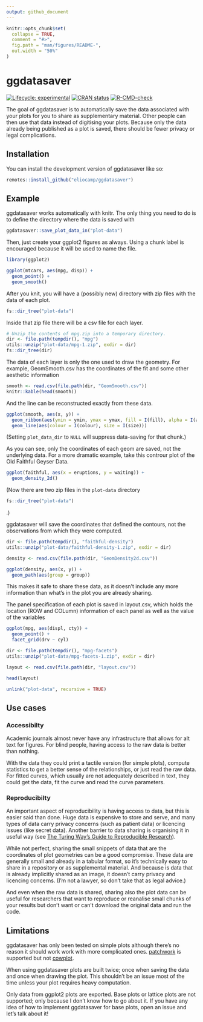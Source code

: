 ```yaml
---
output: github_document
---
```


<!-- README.md is generated from README.Rmd. Please edit that file -->

```r
knitr::opts_chunk$set(
  collapse = TRUE,
  comment = "#>",
  fig.path = "man/figures/README-",
  out.width = "50%"
)
```

# ggdatasaver

<!-- badges: start -->
[![Lifecycle: experimental](https://img.shields.io/badge/lifecycle-experimental-orange.svg)](https://lifecycle.r-lib.org/articles/stages.html#experimental)
[![CRAN status](https://www.r-pkg.org/badges/version/ggdatasaver)](https://CRAN.R-project.org/package=ggdatasaver)
[![R-CMD-check](https://github.com/eliocamp/ggdatasaver/actions/workflows/R-CMD-check.yaml/badge.svg)](https://github.com/eliocamp/ggdatasaver/actions/workflows/R-CMD-check.yaml)
<!-- badges: end -->

The goal of ggdatasaver is to automatically save the data associated with your plots for you to share as supplementary material. 
Other people can then use that data instead of digitising your plots. 
Because only the data already being published as a plot is saved, there should be fewer privacy or legal complications.

## Installation

You can install the development version of ggdatasaver like so:

``` r
remotes::install_github("eliocamp/ggdatasaver")
```

## Example

ggdatasaver works automatically with knitr. 
The only thing you need to do is to define the directory where the data is saved with

```r
ggdatasaver::save_plot_data_in("plot-data")
```

Then, just create your ggplot2 figures as always. 
Using a chunk label is encouraged because it will be used to name the file. 

```r
library(ggplot2)

ggplot(mtcars, aes(mpg, disp)) +
  geom_point() +
  geom_smooth()
```


After you knit, you will have a (possibly new) directory with zip files with the data of each plot. 

```r
fs::dir_tree("plot-data")
```

Inside that zip file there will be a csv file for each layer. 

```r
# Unzip the contents of mpg.zip into a temporary directory. 
dir <- file.path(tempdir(), "mpg")
utils::unzip("plot-data/mpg-1.zip", exdir = dir)
fs::dir_tree(dir)
```

The data of each layer is only the one used to draw the geometry. 
For example, GeomSmooth.csv has the coordinates of the fit and some other aesthetic information

```r
smooth <- read.csv(file.path(dir, "GeomSmooth.csv"))
knitr::kable(head(smooth))
```

And the line can be reconstructed exactly from these data. 

```r
ggplot(smooth, aes(x, y)) + 
  geom_ribbon(aes(ymin = ymin, ymax = ymax, fill = I(fill), alpha = I(alpha))) +
  geom_line(aes(colour = I(colour), size = I(size)))
```

(Setting `plot_data_dir` to `NULL` will suppress data-saving for that chunk.)

As you can see, only the coordinates of each geom are saved, not the underlying data. 
For a more dramatic example, take this controur plot of the Old Faithful Geyser Data.


```r
ggplot(faithful, aes(x = eruptions, y = waiting)) +
  geom_density_2d()
```

(Now there are two zip files in the `plot-data` directory
```r
fs::dir_tree("plot-data")
```
.)

ggdatasaver will save the coordinates that defined the contours, not the observations from which they were computed. 

```r
dir <- file.path(tempdir(), "faithful-density")
utils::unzip("plot-data/faithful-density-1.zip", exdir = dir)

density <- read.csv(file.path(dir, "GeomDensity2d.csv"))

ggplot(density, aes(x, y)) +
  geom_path(aes(group = group))
```

This makes it safe to share these data, as it doesn't include any more information than what's in the plot you are already sharing. 


The panel specification of each plot is saved in layout.csv, which holds the location (ROW and COLumn) information of each panel as well as the value of the variables 

```r
ggplot(mpg, aes(displ, cty)) +
  geom_point() +
  facet_grid(drv ~ cyl)
```

```r
dir <- file.path(tempdir(), "mpg-facets")
utils::unzip("plot-data/mpg-facets-1.zip", exdir = dir)

layout <- read.csv(file.path(dir, "layout.csv"))

head(layout)
```


```r
unlink("plot-data", recursive = TRUE)
```

## Use cases

### Accessibilty

Academic journals almost never have any infrastructure that allows for alt text for figures. 
For blind people, having access to the raw data is better than nothing. 

With the data they could print a tactile version (for simple plots), compute statistics to get a better sense of the relationships, or just read the raw data. 
For fitted curves, which usually are not adequately described in text, they could get the data, fit the curve and read the curve parameters. 

### Reproducibilty

An important aspect of reproducibility is having access to data, but this is easier said than done. 
Huge data is expensive to store and serve, and many types of data carry privacy concerns (such as patient data) or licencing issues (like secret data). 
Another barrier to data sharing is organising it in useful way (see [The Turing Way's Guide to Reproducible Research](https://the-turing-way.netlify.app/reproducible-research/open/open-data.html#barriers-to-data-sharing)). 

While not perfect, sharing the small snippets of data that are the coordinates of plot geometries can be a good compromise. 
These data are generally small and already in a tabular format, so it's technically easy to share in a repository or as supplemental material. 
And because is data that is already implicitly shared as an image, it doesn't carry privacy and licencing concerns. 
(I'm not a lawyer, so don't take that as legal advice.)

And even when the raw data is shared, sharing also the plot data can be useful for researchers that want to reproduce or reanalise small chunks of your results but don't want or can't download the original data and run the code. 

## Limitations

ggdatasaver has only been tested on simple plots although there's no reason it should work work with more complicated ones. 
[patchwork](https://patchwork.data-imaginist.com/) is supported but not [cowplot](https://wilkelab.org/cowplot/). 

When using ggdatasaver plots are built twice; once when saving the data and once when drawing the plot. 
This shouldn't be an issue most of the time unless your plot requires heavy computation.

Only data from ggplot2 plots are exported.
Base plots or lattice plots are not supported; only because I don't know how to go about it. 
If you have any idea of how to implement ggdatasaver for base plots, open an issue and let's talk about it!

